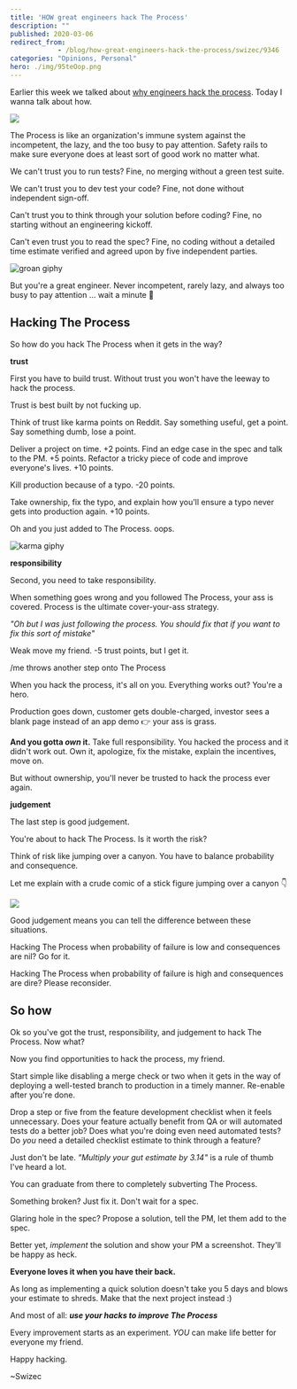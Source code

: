 ```yaml
---
title: 'HOW great engineers hack The Process'
description: ""
published: 2020-03-06
redirect_from: 
            - /blog/how-great-engineers-hack-the-process/swizec/9346
categories: "Opinions, Personal"
hero: ./img/95teOop.png
---
```

Earlier this week we talked about [why engineers hack the process](https://swizec.com/blog/why-great-engineers-hack-the-process/swizec/9344). Today I wanna talk about how.

![](./img/95teOop.png)

The Process is like an organization&#x27;s immune system against the incompetent, the lazy, and the too busy to pay attention. Safety rails to make sure everyone does at least sort of good work no matter what.

We can&#x27;t trust you to run tests? Fine, no merging without a green test suite.

We can&#x27;t trust you to dev test your code? Fine, not done without independent sign-off.

Can&#x27;t trust you to think through your solution before coding? Fine, no starting without an engineering kickoff.

Can&#x27;t even trust you to read the spec? Fine, no coding without a detailed time estimate verified and agreed upon by five independent parties.

![groan giphy](./img/media-uAthSflgJlpwykLSXf-giphy.gif)

But you&#x27;re a great engineer. Never incompetent, rarely lazy, and always too busy to pay attention ... wait a minute 🤔

## Hacking The Process

So how do you hack The Process when it gets in the way?

**trust**

First you have to build trust. Without trust you won&#x27;t have the leeway to hack the process.

Trust is best built by not fucking up.

Think of trust like karma points on Reddit. Say something useful, get a point. Say something dumb, lose a point.

Deliver a project on time. +2 points. Find an edge case in the spec and talk to the PM. +5 points. Refactor a tricky piece of code and improve everyone&#x27;s lives. +10 points.

Kill production because of a typo. -20 points.

Take ownership, fix the typo, and explain how you&#x27;ll ensure a typo never gets into production again. +10 points.

Oh and you just added to The Process. oops.

![karma giphy](./img/media-Bt25ZEJhDt79e-giphy.gif)

**responsibility**

Second, you need to take responsibility.

When something goes wrong and you followed The Process, your ass is covered. Process is the ultimate cover-your-ass strategy.

_&quot;Oh but I was just following the process. You should fix that if you want to fix this sort of mistake&quot;_

Weak move my friend. -5 trust points, but I get it.

/me throws another step onto The Process

When you hack the process, it&#x27;s all on you. Everything works out? You&#x27;re a hero.

Production goes down, customer gets double-charged, investor sees a blank page instead of an app demo 👉 your ass is grass.

**And you gotta _own_ it.** Take full responsibility. You hacked the process and it didn&#x27;t work out. Own it, apologize, fix the mistake, explain the incentives, move on.

But without ownership, you&#x27;ll never be trusted to hack the process ever again.

**judgement**

The last step is good judgement.

You&#x27;re about to hack The Process. Is it worth the risk?

Think of risk like jumping over a canyon. You have to balance probability and consequence.

Let me explain with a crude comic of a stick figure jumping over a canyon 👇

![](./img/95teOop.png)

Good judgement means you can tell the difference between these situations.

Hacking The Process when probability of failure is low and consequences are nil? Go for it.

Hacking The Process when probability of failure is high and consequences are dire? Please reconsider.

## So how

Ok so you&#x27;ve got the trust, responsibility, and judgement to hack The Process. Now what?

Now you find opportunities to hack the process, my friend.

Start simple like disabling a merge check or two when it gets in the way of deploying a well-tested branch to production in a timely manner. Re-enable after you&#x27;re done.

Drop a step or five from the feature development checklist when it feels unnecessary. Does your feature actually benefit from QA or will automated tests do a better job? Does what you&#x27;re doing even need automated tests? Do _you_ need a detailed checklist estimate to think through a feature?

Just don&#x27;t be late. _&quot;Multiply your gut estimate by 3.14&quot;_ is a rule of thumb I&#x27;ve heard a lot.

You can graduate from there to completely subverting The Process.

Something broken? Just fix it. Don&#x27;t wait for a spec.

Glaring hole in the spec? Propose a solution, tell the PM, let them add to the spec.

Better yet, _implement_ the solution and show your PM a screenshot. They&#x27;ll be happy as heck.

**Everyone loves it when you have their back.**

As long as implementing a quick solution doesn&#x27;t take you 5 days and blows your estimate to shreds. Make that the next project instead :)

And most of all: **_use your hacks to improve The Process_**

Every improvement starts as an experiment. _YOU_ can make life better for everyone my friend.

Happy hacking.

~Swizec
